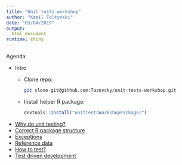 ```yaml
---
title: "Unit tests workshop"
author: "Kamil Foltyński"
date: "03/04/2019"
output:
  html_document
runtime: shiny
---
```


Agenda:

* Intro
  * Clone repo:
    ```bash
    git clone git@github.com:Tazovsky/unit-tests-workshop.git
    ```
  * Install helper R package:
    ```r
    devtools::install("unitTestsWorkshopPackage/")
    ```
* [Why do unit testing?](01-why-do-unit-testing.Rmd)
* [Correct R package structure](02-correct-structure.Rmd)
* [Exceptions](03-exceptions.Rmd)
* [Reference data](04-reference-data.Rmd)
* [How to test?](05-how-to-test.Rmd)
* [Test driven development](06-test-driven-development.Rmd)

